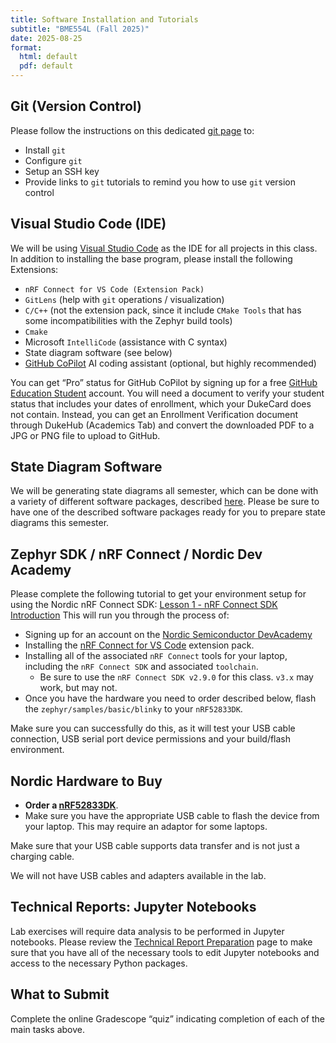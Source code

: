 ```yaml
---
title: Software Installation and Tutorials
subtitle: "BME554L (Fall 2025)"
date: 2025-08-25
format:
  html: default
  pdf: default
---
```

## Git (Version Control)

Please follow the instructions on this dedicated [git page](resources/git.qmd) to:

* Install `git`
* Configure `git`
* Setup an SSH key
* Provide links to `git` tutorials to remind you how to use `git` version control

## Visual Studio Code (IDE)

We will be using [Visual Studio Code](https://code.visualstudio.com/) as the IDE for all projects in this class.  In addition to installing the base program, please install the following Extensions:

* `nRF Connect for VS Code (Extension Pack)`
* `GitLens` (help with `git` operations / visualization)
* `C/C++` (not the extension pack, since it include `CMake Tools` that has some incompatibilities with the Zephyr build tools)
* `Cmake`
* Microsoft `IntelliCode` (assistance with C syntax)
* State diagram software (see below)
* [GitHub CoPilot](https://code.visualstudio.com/docs/copilot/overview) AI coding assistant (optional, but highly recommended)
<!--    * [Codex (OpenAI)](https://developers.openai.com/codex/ide): this will work using your Duke ChatGPT EDU account -->

::: callout-tip
You can get "Pro" status for GitHub CoPilot by signing up for a free [GitHub Education Student](https://github.com/education/students) account.  You will need a document to verify your student status that includes your dates of enrollment, which your DukeCard does not contain.  Instead, you can get an Enrollment Verification document through DukeHub (Academics Tab) and convert the downloaded PDF to a JPG or PNG file to upload to GitHub.
:::

## State Diagram Software

We will be generating state diagrams all semester, which can be done with a
variety of different software packages, described
[here](resources/state_diagram.qmd).  Please be sure to have one of the
described software packages ready for you to prepare state diagrams this
semester.

## Zephyr SDK / nRF Connect / Nordic Dev Academy

Please complete the following tutorial to get your environment setup for using the Nordic nRF Connect SDK: [Lesson 1 - nRF Connect SDK Introduction](https://academy.nordicsemi.com/lessons/lesson-1-nrf-connect-sdk-introduction/)  This will run you through the process of:
  
* Signing up for an account on the [Nordic Semiconductor DevAcademy](https://academy.nordicsemi.com/courses/nrf-connect-sdk-fundamentals/)
* Installing the [nRF Connect for VS Code](https://nrfconnect.github.io/vscode-nrf-connect/index.html) extension pack.
* Installing all of the associated `nRF Connect` tools for your laptop, including the `nRF Connect SDK` and associated `toolchain`.
  * Be sure to use the `nRF Connect SDK v2.9.0` for this class.  `v3.x` may work, but may not.
* Once you have the hardware you need to order described below, flash the `zephyr/samples/basic/blinky` to your `nRF52833DK`.  
  

::: callout-tip
Make sure you can successfully do this, as it will test your USB cable
connection, USB serial port device permissions and your build/flash environment.
:::

## Nordic Hardware to Buy

* **Order a [nRF52833DK](https://www.nordicsemi.com/Products/Development-hardware/nrf52833-dk)**. 
* Make sure you have the appropriate USB cable to flash the device from your laptop.  This may require an adaptor for some laptops.

::: callout-important
Make sure that your USB cable supports data transfer and is not just a charging
cable.
:::

::: callout-warning
We will not have USB cables and adapters available in the lab.
:::

## Technical Reports: Jupyter Notebooks

Lab exercises will require data analysis to be performed in Jupyter notebooks.  Please review the [Technical Report Preparation](resources/technical_report.qmd) page to make sure that you have all of the necessary tools to edit Jupyter notebooks and access to the necessary Python packages.

## What to Submit

Complete the online Gradescope "quiz" indicating completion of each of the main tasks above.
